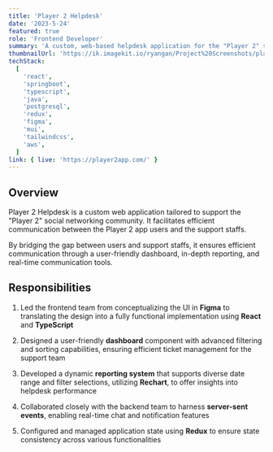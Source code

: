 ```yaml
---
title: 'Player 2 Helpdesk'
date: '2023-5-24'
featured: true
role: 'Frontend Developer'
summary: 'A custom, web-based helpdesk application for the "Player 2" social networking community'
thumbnailUrl: 'https://ik.imagekit.io/ryangan/Project%20Screenshots/player2-helpdesk/player2-thumbnail.png?updatedAt=1723238543464'
techStack:
  [
    'react',
    'springboot',
    'typescript',
    'java',
    'postgresql',
    'redux',
    'figma',
    'mui',
    'tailwindcss',
    'aws',
  ]
link: { live: 'https://player2app.com/' }
---
```


## Overview

Player 2 Helpdesk is a custom web application tailored to support the "Player 2" social networking community. It facilitates efficient communication between the Player 2 app users and the support staffs.

By bridging the gap between users and support staffs, it ensures efficient communication through a user-friendly dashboard, in-depth reporting, and real-time communication tools.

## Responsibilities

1. Led the frontend team from conceptualizing the UI in **Figma** to translating the design into a fully functional implementation using **React** and **TypeScript**

2. Designed a user-friendly **dashboard** component with advanced filtering and sorting capabilities, ensuring efficient ticket management for the support team

3. Developed a dynamic **reporting system** that supports diverse date range and filter selections, utilizing **Rechart**, to offer insights into helpdesk performance

4. Collaborated closely with the backend team to harness **server-sent events**, enabling real-time chat and notification features

5. Configured and managed application state using **Redux** to ensure state consistency across various functionalities
